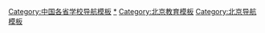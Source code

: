 [[Category:中国各省学校导航模板|Category:中国各省学校导航模板]]
[[Category:北京学校|*]]
[[Category:北京教育模板|Category:北京教育模板]]
[[Category:北京导航模板|Category:北京导航模板]]